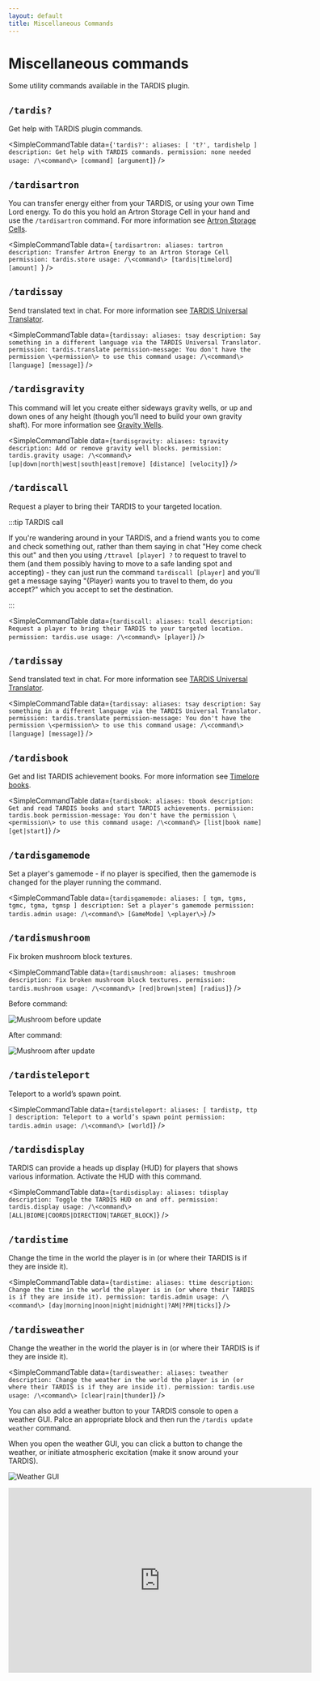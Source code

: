 ```yaml
---
layout: default
title: Miscellaneous Commands
---
```



# Miscellaneous commands

Some utility commands available in the TARDIS plugin.

## `/tardis?`

Get help with TARDIS plugin commands.

<SimpleCommandTable data={`
'tardis?':
    aliases: [ 't?', tardishelp ]
    description: Get help with TARDIS commands.
    permission: none needed
    usage: /\<command\> [command] [argument]
`} />

## `/tardisartron`

You can transfer energy either from your TARDIS, or using your own Time Lord energy. To do this you hold an Artron Storage Cell in your hand and use the `/tardisartron` command. For more information see [Artron Storage Cells](artron-cells).

<SimpleCommandTable data={
`tardisartron:
    aliases: tartron
    description: Transfer Artron Energy to an Artron Storage Cell
    permission: tardis.store
    usage: /\<command\> [tardis|timelord] [amount]
`} />

## `/tardissay`

Send translated text in chat. For more information see [TARDIS Universal Translator](translator).

<SimpleCommandTable data={`
tardissay:
    aliases: tsay
    description: Say something in a different language via the TARDIS Universal Translator.
    permission: tardis.translate
    permission-message: You don't have the permission \<permission\> to use this command
    usage: /\<command\> [language] [message]
`} />

## `/tardisgravity`

This command will let you create either sideways gravity wells, or up and down ones of any height (though you’ll need to build your own gravity shaft). For more information see [Gravity Wells](/rooms/gravity-wells).

<SimpleCommandTable data={`
tardisgravity:
    aliases: tgravity
    description: Add or remove gravity well blocks.
    permission: tardis.gravity
    usage: /\<command\> [up|down|north|west|south|east|remove] [distance] [velocity]
`} />

## `/tardiscall`

Request a player to bring their TARDIS to your targeted location.

:::tip TARDIS call

If you're wandering around in your TARDIS, and a friend wants you to come and check something out, rather than them saying in chat "Hey come check this out" and then you using `/ttravel [player] ?` to request to travel to them (and them possibly having to move to a safe landing spot and accepting) - they can just run the command `tardiscall [player]` and you'll get a message saying "{Player} wants you to travel to them, do you accept?" which you accept to set the destination.

:::

<SimpleCommandTable data={`
tardiscall:
    aliases: tcall
    description: Request a player to bring their TARDIS to your targeted location.
    permission: tardis.use
    usage: /\<command\> [player]
`} />

## `/tardissay`

Send translated text in chat. For more information see [TARDIS Universal Translator](/translator).

<SimpleCommandTable data={`
tardissay:
    aliases: tsay
    description: Say something in a different language via the TARDIS Universal Translator.
    permission: tardis.translate
    permission-message: You don't have the permission \<permission\> to use this command
    usage: /\<command\> [language] [message]
`} />

## `/tardisbook`

Get and list TARDIS achievement books. For more information see [Timelore books](/books).

<SimpleCommandTable data={`
tardisbook:
    aliases: tbook
    description: Get and read TARDIS books and start TARDIS achievements.
    permission: tardis.book
    permission-message: You don't have the permission \<permission\> to use this command
    usage: /\<command\> [list|book name] [get|start]
`} />

## `/tardisgamemode`

Set a player's gamemode - if no player is specified, then the gamemode is changed for the player running the command.

<SimpleCommandTable data={`
tardisgamemode:
    aliases: [ tgm, tgms, tgmc, tgma, tgmsp ]
    description: Set a player's gamemode
    permission: tardis.admin
    usage: /\<command\> [GameMode] \<player\>
`} />

## `/tardismushroom`

Fix broken mushroom block textures.

<SimpleCommandTable data={`
tardismushroom:
    aliases: tmushroom
    description: Fix broken mushroom block textures.
    permission: tardis.mushroom
    usage: /\<command\> [red|brown|stem] [radius]
`} />

Before command:

![Mushroom before update](/images/docs/mushroom_before.jpg)

After command:

![Mushroom after update](/images/docs/mushroom_after.jpg)

## `/tardisteleport`

Teleport to a world’s spawn point.

<SimpleCommandTable data={`
tardisteleport:
    aliases: [ tardistp, ttp ]
    description: Teleport to a world’s spawn point
    permission: tardis.admin
    usage: /\<command\> [world]
`} />

## `/tardisdisplay`

TARDIS can provide a heads up display (HUD) for players that shows various information. Activate the HUD with this command.

<SimpleCommandTable data={`
tardisdisplay:
    aliases: tdisplay
    description: Toggle the TARDIS HUD on and off.
    permission: tardis.display
    usage: /\<command\> [ALL|BIOME|COORDS|DIRECTION|TARGET_BLOCK]
`} />

## `/tardistime`

Change the time in the world the player is in (or where their TARDIS is if they are inside it).

<SimpleCommandTable data={`
tardistime:
    aliases: ttime
    description: Change the time in the world the player is in (or where their TARDIS is if they are inside it).
    permission: tardis.admin
    usage: /\<command\> [day|morning|noon|night|midnight|?AM|?PM|ticks]
`} />

## `/tardisweather`

Change the weather in the world the player is in (or where their TARDIS is if they are inside it).

<SimpleCommandTable data={`
tardisweather:
    aliases: tweather
    description: Change the weather in the world the player is in (or where their TARDIS is if they are inside it).
    permission: tardis.use
    usage: /\<command\> [clear|rain|thunder]
`} />

You can also add a weather button to your TARDIS console to open a weather GUI. Palce an appropriate block and then run
the `/tardis update weather` command.

When you open the weather GUI, you can click a button to change the weather, or initiate atmospheric excitation (make it
snow around your TARDIS).

![Weather GUI](/images/docs/weather_gui.jpg)

<iframe src="https://player.vimeo.com/video/222985511" width="600" height="365" frameborder="0" webkitallowfullscreen mozallowfullscreen allowfullscreen></iframe>
